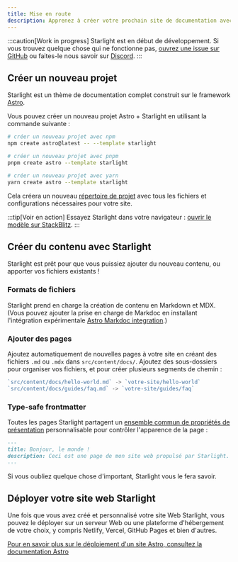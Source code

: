 ```yaml
---
title: Mise en route
description: Apprenez à créer votre prochain site de documentation avec Starlight by Astro.
---
```



:::caution[Work in progress]
Starlight est en début de développement.
Si vous trouvez quelque chose qui ne fonctionne pas,  [ouvrez une issue sur GitHub](https://github.com/withastro/starlight/issues/new/choose) ou faites-le nous savoir sur [Discord](https://astro.build/chat).
:::

## Créer un nouveau projet

Starlight est un thème de documentation complet construit sur le framework [Astro](https://astro.build).

Vous pouvez créer un nouveau projet Astro + Starlight en utilisant la commande suivante :

<Tabs>
<TabItem label="npm">

```sh
# créer un nouveau projet avec npm
npm create astro@latest -- --template starlight
```

</TabItem>
<TabItem label="pnpm">

```sh
# créer un nouveau projet avec pnpm
pnpm create astro --template starlight
```

</TabItem>
<TabItem label="Yarn">

```sh
# créer un nouveau projet avec yarn
yarn create astro --template starlight
```

</TabItem>
</Tabs>

Cela créera un nouveau [répertoire de projet](/fr/guides/projet-structure/) avec tous les fichiers et configurations nécessaires pour votre site.

:::tip[Voir en action]
Essayez Starlight dans votre navigateur :
[ouvrir le modèle sur StackBlitz](https://stackblitz.com/github/withastro/starlight/tree/main/examples/basics).
:::

## Créer du contenu avec Starlight

Starlight est prêt pour que vous puissiez ajouter du nouveau contenu, ou apporter vos fichiers existants !

### Formats de fichiers

Starlight prend en charge la création de contenu en Markdown et MDX. (Vous pouvez ajouter la prise en charge de Markdoc en installant l'intégration expérimentale [Astro Markdoc integration](https://docs.astro.build/fr/guides/integrations-guide/markdoc/).)

### Ajouter des pages
Ajoutez automatiquement de nouvelles pages à votre site en créant des fichiers `.md` ou `.mdx` dans `src/content/docs/`. Ajoutez des sous-dossiers pour organiser vos fichiers, et pour créer plusieurs segments de chemin :

```js
`src/content/docs/hello-world.md` -> `votre-site/hello-world`
`src/content/docs/guides/faq.md` -> `votre-site/guides/faq`
```

### Type-safe frontmatter

Toutes les pages Starlight partagent un [ensemble commun de propriétés de présentation](/fr/reference/frontmatter/) personnalisable pour contrôler l'apparence de la page :

```md
---
title: Bonjour, le monde !
description: Ceci est une page de mon site web propulsé par Starlight.
---
```

Si vous oubliez quelque chose d'important, Starlight vous le fera savoir.

## Déployer votre site web Starlight

Une fois que vous avez créé et personnalisé votre site Web Starlight, vous pouvez le déployer sur un serveur Web ou une plateforme d'hébergement de votre choix, y compris Netlify, Vercel, GitHub Pages et bien d'autres.

[Pour en savoir plus sur le déploiement d'un site Astro, consultez la documentation Astro](https://docs.astro.build/fr/guides/deploy/)
